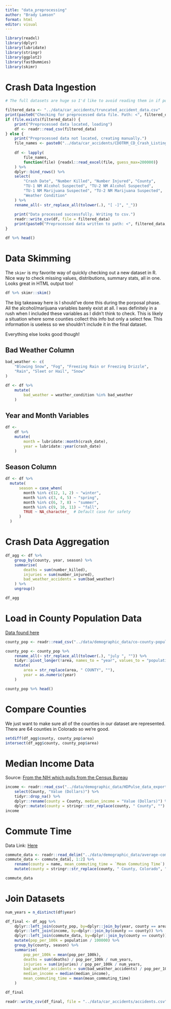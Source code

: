 ```yaml
---
title: "data_preprocessing"
author: "Brady Lamson"
format: html
editor: visual
---
```


```r
library(readxl)
library(dplyr)
library(lubridate)
library(stringr)
library(ggplot2)
library(fastDummies)
library(skimr)
```

# Crash Data Ingestion

```r
# The full datasets are huge so I'd like to avoid reading them in if possible.

filtered_data <- "../data/car_accidents/truncated_accident_data.csv"
print(paste0("Checking for preprocessed data file. Path: <", filtered_data, ">"))
if (file.exists(filtered_data)) {
    print("Preprocessed data located, loading")
    df <- readr::read_csv(filtered_data)
} else {
    print("Preprocessed data not located, creating manually.")
    file_names <- paste0("../data/car_accidents/CDOTRM_CD_Crash_Listing_-_", 2021:2023, ".xlsx")
    
    df <- lapply(
        file_names, 
        function(file) {readxl::read_excel(file, guess_max=200000)}
    ) %>%
    dplyr::bind_rows() %>% 
    select(
        "Crash Date", "Number Killed", "Number Injured", "County",
        "TU-1 NM Alcohol Suspected", "TU-2 NM Alcohol Suspected", 
        "TU-1 NM Marijuana Suspected", "TU-2 NM Marijuana Suspected",
        "Weather Condition"
    ) %>%
    rename_all(~ str_replace_all(tolower(.), "[ -]", "_"))
    
    print("Data processed successfully. Writing to csv.")
    readr::write_csv(df, file = filtered_data)
    print(paste0("Preprocessed data written to path: <", filtered_data, ">"))
}

```

```r
df %>% head()
```

# Data Skimming

The `skimr` is my favorite way of quickly checking out a new dataset in R. Nice way to check missing values, distributions, summary stats, all in one. Looks great in HTML output too!

```r
df %>% skimr::skim()
```

The big takeaway here is I should've done this during the porposal phase. All the alcohol/marijuana variables barely exist at all. I was definitely in a rush when I included these variables as I didn't think to check. This is likely a situation where some counties collect this info but only a select few. This information is useless so we shouldn't include it in the final dataset.

Everything else looks good though!

## Bad Weather Column

```r
bad_weather <- c(
    "Blowing Snow", "Fog", "Freezing Rain or Freezing Drizzle", 
    "Rain", "Sleet or Hail", "Snow"
)

df <- df %>%
    mutate(
        bad_weather = weather_condition %in% bad_weather
    )
```

## Year and Month Variables

```r
df <-
    df %>%
    mutate(
        month = lubridate::month(crash_date),
        year = lubridate::year(crash_date)
    )
```

## Season Column

```r
df <- df %>%
  mutate(
      season = case_when(
        month %in% c(12, 1, 2) ~ "winter",
        month %in% c(3, 4, 5) ~ "spring",
        month %in% c(6, 7, 8) ~ "summer",
        month %in% c(9, 10, 11) ~ "fall",
        TRUE ~ NA_character_  # Default case for safety
      )
  )
```

# Crash Data Aggregation

```r
df_agg <- df %>%
    group_by(county, year, season) %>%
    summarise(
        deaths = sum(number_killed),
        injuries = sum(number_injured),
        bad_weather_accidents = sum(bad_weather)
    ) %>%
    ungroup()

df_agg
```

# Load in County Population Data

[Data found here](https://demography.dola.colorado.gov/assets/html/county.html)

```r
county_pop <- readr::read_csv("../data/demographic_data/co-county-population.csv")
```

```r
county_pop <- county_pop %>%
    rename_all(~ str_replace_all(tolower(.), "july ", "")) %>%
    tidyr::pivot_longer(!area, names_to = "year", values_to = "population") %>%
    mutate(
        area = str_replace(area, " COUNTY", ""),
        year = as.numeric(year)
    )
```

```r
county_pop %>% head()
```

# Compare Counties

We just want to make sure all of the counties in our dataset are represented. There are 64 counties in Colorado so we're good.

```r
setdiff(df_agg$county, county_pop$area)
intersect(df_agg$county, county_pop$area)
```

# Median Income Data

Source: [From the NIH which pulls from the Census Bureau](https://hdpulse.nimhd.nih.gov/data-portal/social/table?age=001&age_options=ageall_1&demo=00011&demo_options=income_3&race=00&race_options=race_7&sex=0&sex_options=sexboth_1&socialtopic=030&socialtopic_options=social_6&statefips=08&statefips_options=area_states)

```r
income <- readr::read_csv("../data/demographic_data/HDPulse_data_export.csv") %>% 
    select(County, "Value (Dollars)") %>%
    tidyr::drop_na() %>%
    dplyr::rename(county = County, median_income = "Value (Dollars)") %>%
    dplyr::mutate(county = stringr::str_replace(county, " County", "") %>% toupper())
income
```

# Commute Time

Data Link: [Here](https://documentation-resources.opendatasoft.com/explore/dataset/average-commute-time-by-county/table/?refine.state=Colorado)

```r
commute_data <- readr::read_delim("../data/demographic_data/average-commute-time-by-county.csv", delim = ";")
commute_data <- commute_data[, 1:2] %>%
    rename(county = name, mean_commuting_time = `Mean Commuting Time`) %>%
    mutate(county = stringr::str_replace(county, " County, Colorado", "") %>% toupper())

commute_data
```

# Join Datasets

```r
num_years = n_distinct(df$year)

df_final <- df_agg %>%
    dplyr::left_join(county_pop, by=dplyr::join_by(year, county == area)) %>%
    dplyr::left_join(income, by=dplyr::join_by(county == county)) %>%
    dplyr::left_join(commute_data, by=dplyr::join_by(county == county)) %>%
    mutate(pop_per_100k = population / 100000) %>%
    group_by(county, season) %>%
    summarise(
        pop_per_100k = mean(pop_per_100k),
        deaths = sum(deaths) / pop_per_100k / num_years,
        injuries = sum(injuries) / pop_per_100k / num_years,
        bad_weather_accidents = sum(bad_weather_accidents) / pop_per_100k / num_years,
        median_income = median(median_income),
        mean_commuting_time = mean(mean_commuting_time)
    )
```

```r
df_final
```

```r
readr::write_csv(df_final, file = "../data/car_accidents/accidents.csv")
```
